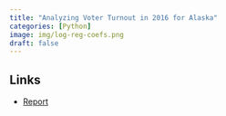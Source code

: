 ```yaml
---
title: "Analyzing Voter Turnout in 2016 for Alaska"
categories: [Python]
image: img/log-reg-coefs.png
draft: false
---
```


## Links

-   [Report](../../files/voter-turnout.html)
